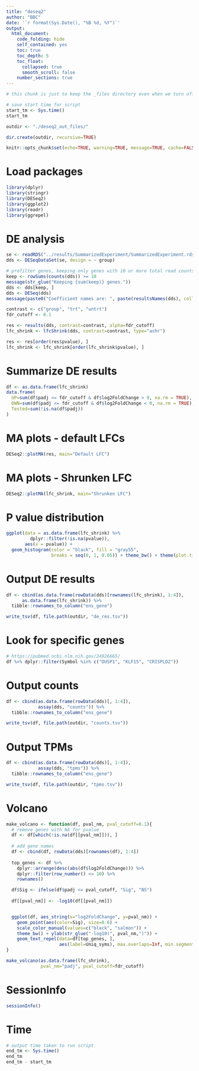 ```yaml
---
title: "deseq2"
author: "BBC"
date: '`r format(Sys.Date(), "%B %d, %Y")`'
output:
  html_document:
    code_folding: hide
    self_contained: yes
    toc: true
    toc_depth: 5
    toc_float:
      collapsed: true
      smooth_scroll: false
    number_sections: true
---
```


```r
# this chunk is just to keep the _files directory even when we turn off cacheing
```

```r
# save start time for script
start_tm <- Sys.time()
start_tm
```

```r
outdir <- "./deseq2_out_files/"

dir.create(outdir, recursive=TRUE)
```

```r
knitr::opts_chunk$set(echo=TRUE, warning=TRUE, message=TRUE, cache=FALSE, cache.lazy = FALSE, dev=c('png','pdf'), fig.width=4, fig.height=4, fig.path=paste0(outdir, "individual_figures/"))

```

# Load packages

```r
library(dplyr)
library(stringr)
library(DESeq2)
library(ggplot2)
library(readr)
library(ggrepel)
```

# DE analysis 

```r
se <- readRDS("../results/SummarizedExperiment/SummarizedExperiment.rds")
dds <- DESeqDataSet(se, design = ~ group)

# prefilter genes, keeping only genes with 10 or more total read counts across samples
keep <- rowSums(counts(dds)) >= 10
message(str_glue("Keeping {sum(keep)} genes."))
dds <- dds[keep, ]
dds <- DESeq(dds)
message(paste0("Coefficient names are: ", paste(resultsNames(dds), collapse = " ")))

contrast <- c("group", "trt", "untrt")
fdr_cutoff <- 0.1

res <- results(dds, contrast=contrast, alpha=fdr_cutoff)
lfc_shrink <- lfcShrink(dds, contrast=contrast, type="ashr")

res <- res[order(res$pvalue), ]
lfc_shrink <- lfc_shrink[order(lfc_shrink$pvalue), ]

```

# Summarize DE results

```r
df <- as.data.frame(lfc_shrink)
data.frame(
  UP=sum(df$padj <= fdr_cutoff & df$log2FoldChange > 0, na.rm = TRUE), 
  DWN=sum(df$padj <= fdr_cutoff & df$log2FoldChange < 0, na.rm = TRUE), 
  Tested=sum(!is.na(df$padj))
)
```

# MA plots - default LFCs

```r
DESeq2::plotMA(res, main="Default LFC")

```


# MA plots - Shrunken LFC

```r
DESeq2::plotMA(lfc_shrink, main="Shrunken LFC")

```

# P value distribution

```r

ggplot(data = as.data.frame(lfc_shrink) %>% 
         dplyr::filter(!is.na(pvalue)), 
       aes(x = pvalue)) + 
  geom_histogram(color = "black", fill = "gray55", 
                 breaks = seq(0, 1, 0.05)) + theme_bw() + theme(plot.title=element_text(size=10))

```

# Output DE results

```r
df <- cbind(as.data.frame(rowData(dds)[rownames(lfc_shrink), 1:4]), 
      as.data.frame(lfc_shrink)) %>%
  tibble::rownames_to_column("ens_gene")

write_tsv(df, file.path(outdir, "de_res.tsv"))
```

# Look for specific genes

```r
# https://pubmed.ncbi.nlm.nih.gov/24926665/
df %>% dplyr::filter(Symbol %in% c("DUSP1", "KLF15", "CRISPLD2"))
```

# Output counts

```r
df <- cbind(as.data.frame(rowData(dds)[, 1:4]), 
            assay(dds, "counts")) %>%
  tibble::rownames_to_column("ens_gene")

write_tsv(df, file.path(outdir, "counts.tsv"))
```

# Output TPMs

```r
df <- cbind(as.data.frame(rowData(dds)[, 1:4]), 
            assay(dds, "tpms")) %>%
  tibble::rownames_to_column("ens_gene")

write_tsv(df, file.path(outdir, "tpms.tsv"))
```


# Volcano

```r
make_volcano <- function(df, pval_nm, pval_cutoff=0.1){
  # remove genes with NA for pvalue
  df <- df[which(!is.na(df[[pval_nm]])), ]
  
  # add gene names
  df <- cbind(df, rowData(dds)[rownames(df), 1:4])
  
  top_genes <- df %>% 
    dplyr::arrange(desc(abs(df$log2FoldChange))) %>% 
    dplyr::filter(row_number() <= 10) %>% 
    rownames()

  df$Sig <- ifelse(df$padj <= pval_cutoff, "Sig", "NS")
  
  df[[pval_nm]] <- -log10(df[[pval_nm]])


  ggplot(df, aes_string(x="log2FoldChange", y=pval_nm)) + 
    geom_point(aes(color=Sig), size=0.6) + 
    scale_color_manual(values=c("black", "salmon")) + 
    theme_bw() + ylab(str_glue("-log10(", pval_nm,")")) +
    geom_text_repel(data=df[top_genes, ], 
                    aes(label=Uniq_syms), max.overlaps=Inf, min.segment.length = 0)
}
```

```r
make_volcano(as.data.frame(lfc_shrink), 
             pval_nm="padj", pval_cutoff=fdr_cutoff)
```


# SessionInfo

```r
sessionInfo()
```

# Time

```r
# output time taken to run script
end_tm <- Sys.time()
end_tm
end_tm - start_tm

```
